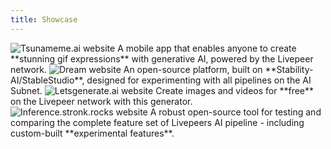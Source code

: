 ```yaml
---
title: Showcase
---
```


<CardGroup cols={2}>
  <Card title="Tsunameme.ai" href="https://www.tsunameme.ai/">
    <img
      src="/images/ai/showcase/tsunameme_ai.png"
      alt="Tsunameme.ai website"
      noZoom
    />
    A mobile app that enables anyone to create **stunning gif expressions** with
    generative AI, powered by the Livepeer network.
  </Card>
  <Card
    title="Dream (by livepeer.cloud)"
    href="https://dream.livepeer.cloud/generate"
  >
    <img src="/images/ai/showcase/dream.png" alt="Dream website" noZoom />
    An open-source platform, built on **Stability-AI/StableStudio**, designed for
    experimenting with all pipelines on the AI Subnet.
  </Card>
  <Card title="Letsgenerate.ai" href="https://letsgenerate.ai">
    <img
      src="/images/ai/showcase/letsgenerate_ai.png"
      alt="Letsgenerate.ai website"
      noZoom
    />
    Create images and videos for **free** on the Livepeer network with this generator.
  </Card>
  <Card title="Inference.stronk.rocks" href="https://inference.stronk.rocks">
    <img
      src="/images/ai/showcase/inference_stronk_rocks.png"
      alt="Inference.stronk.rocks website"
      noZoom
    />
    A robust open-source tool for testing and comparing the complete feature set
    of Livepeers AI pipeline - including custom-built **experimental features**.
  </Card>
</CardGroup>
